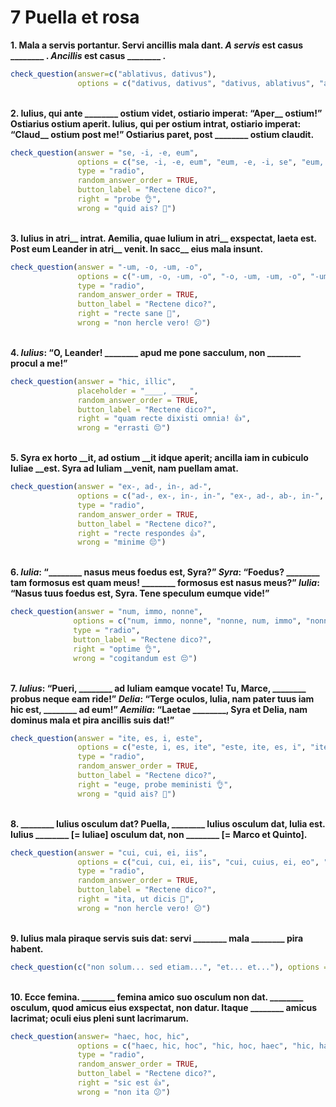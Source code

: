 # 7 Puella et rosa

**1. Mala a servis portantur. Servi ancillis mala dant. _A servis_ est casus ________ . _Ancillis_ est casus ________ .**
```r
check_question(answer=c("ablativus, dativus"), 
               options = c("dativus, dativus", "dativus, ablativus", "ablativus, dativus", "ablativus, ablativus"), right = "ita, ut dicis 👏", wrong = "minime 😔", button_label = "Rectene dico?", type = "radio")
```
</br>
**2. Iulius, qui ante ________ ostium videt, ostiario imperat: "Aper\_\_ ostium!" Ostiarius ostium aperit. Iulius, qui per ostium intrat, ostiario imperat: "Claud\_\_ ostium post me!" Ostiarius paret, post ________ ostium claudit.**

```r
check_question(answer = "se, -i, -e, eum", 
               options = c("se, -i, -e, eum", "eum, -e, -i, se", "eum, -i, -e, se", "se, -e, -i, eum"),
               type = "radio",
               random_answer_order = TRUE,
               button_label = "Rectene dico?",
               right = "probe 👌", 
               wrong = "quid ais? 🤨")
```

</br>
**3. Iulius in atri__ intrat. Aemilia, quae Iulium in atri__ exspectat, laeta est. Post eum Leander in atri__ venit. In sacc__ eius mala insunt.**

```r
check_question(answer = "-um, -o, -um, -o", 
               options = c("-um, -o, -um, -o", "-o, -um, -um, -o", "-um, -o, -o, -um", "-o, -um, -o, -um"), 
               type = "radio",
               random_answer_order = TRUE,
               button_label = "Rectene dico?",
               right = "recte sane 🙂", 
               wrong = "non hercle vero! 😕")
```

</br>
**4. _Iulius_: "O, Leander! ________ apud me pone sacculum, non ________ procul a me!"** 

```r
check_question(answer = "hic, illic", 
               placeholder = "____, ____",
               random_answer_order = TRUE,
               button_label = "Rectene dico?",
               right = "quam recte dixisti omnia! 👍", 
               wrong = "errasti 😔")
```

</br>
**5. Syra ex horto \_\_it, ad ostium \_\_it idque aperit; ancilla iam in cubiculo Iuliae \_\_est. Syra ad Iuliam \_\_venit, nam puellam amat.**

```r
check_question(answer = "ex-, ad-, in-, ad-", 
               options = c("ad-, ex-, in-, in-", "ex-, ad-, ab-, in-", "ex-, ad-, in-, ad-", "ad-, ex-, ab-, ad-"), 
               type = "radio",
               random_answer_order = TRUE,
               button_label = "Rectene dico?",
               right = "recte respondes 👍", 
               wrong = "minime 😔")
```

</br>
**6. _Iulia_: "________ nasus meus foedus est, Syra?" _Syra_: "Foedus? ________ tam formosus est quam meus! ________ formosus est nasus meus?" _Iulia_: "Nasus tuus foedus est, Syra. Tene speculum eumque vide!"**


```r
check_question(answer = "num, immo, nonne", 
              options = c("num, immo, nonne", "nonne, num, immo", "nonne, immo, nun", "num, nonne, immo"),
              type = "radio",
              button_label = "Rectene dico?",
              right = "optime 👌", 
              wrong = "cogitandum est 😔")
```

</br>
**7. _Iulius_: "Pueri, ________ ad Iuliam eamque vocate! Tu, Marce, ________ probus neque eam ride!" _Delia_: "Terge oculos, lulia, nam pater tuus iam hic est, ________ ad eum!" _Aemilia_: "Laetae ________, Syra et Delia, nam dominus mala et pira ancillis suis dat!"**

```r
check_question(answer = "ite, es, i, este", 
               options = c("este, i, es, ite", "este, ite, es, i", "ite, este, i, es", "ite, es, i, este"),
               type = "radio",
               random_answer_order = TRUE,
               button_label = "Rectene dico?",
               right = "euge, probe meministi 👌", 
               wrong = "quid ais? 🤨")
```

</br>
**8. ________ Iulius osculum dat? Puella, ________ Iulius osculum dat, Iulia est. Iulius ________ [= Iuliae] osculum dat, non ________ [= Marco et Quinto].**

```r
check_question(answer = "cui, cui, ei, iis", 
               options = c("cui, cui, ei, iis", "cui, cuius, ei, eo", "cui, cui, eae, eo", "cui, cuius, eae, iis"), 
               type = "radio",
               random_answer_order = TRUE,
               button_label = "Rectene dico?",
               right = "ita, ut dicis 👏", 
               wrong = "non hercle vero! 😕")
```

</br>
**9. Iulius mala piraque servis suis dat: servi ________ mala ________ pira habent.**

```r
check_question(c("non solum... sed etiam...", "et... et..."), options = c("non solum... sed etiam...", "neque... neque...", "tam... quam...", "et... et..."), type = "checkbox", random_answer_order = TRUE, button_label = "Rectene dico?", right = "sic est  🤩", wrong = "minime 😔")
```

</br>
**10. Ecce femina. ________ femina amico suo osculum non dat. ________ osculum, quod amicus eius exspectat, non datur. Itaque ________ amicus lacrimat; oculi eius pleni sunt lacrimarum.**


```r
check_question(answer= "haec, hoc, hic", 
               options = c("haec, hic, hoc", "hic, hoc, haec", "hic, haec, hoc", "haec, hoc, hic"), 
               type = "radio",
               random_answer_order = TRUE,
               button_label = "Rectene dico?",
               right = "sic est 👍", 
               wrong = "non ita 😕")
```


